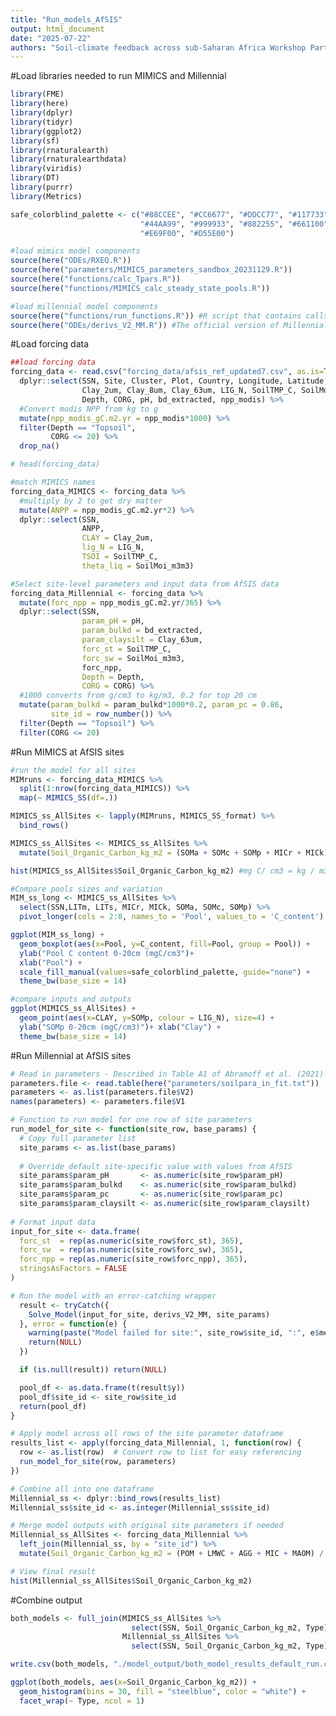 ```yaml
---
title: "Run_models_AfSIS"
output: html_document
date: "2025-07-22"
authors: "Soil-climate feedback across sub-Saharan Africa Workshop Participants"
---
```


#Load libraries needed to run MIMICS and Millennial
```r
library(FME)
library(here)
library(dplyr) 
library(tidyr)
library(ggplot2)
library(sf)
library(rnaturalearth)
library(rnaturalearthdata)
library(viridis)
library(DT)
library(purrr)
library(Metrics)

safe_colorblind_palette <- c("#88CCEE", "#CC6677", "#DDCC77", "#117733", "#332288", "#AA4499", 
                             "#44AA99", "#999933", "#882255", "#661100", "#6699CC", "#888888",
                             "#E69F00", "#D55E00")

#load mimics model components
source(here("ODEs/RXEQ.R"))
source(here("parameters/MIMICS_parameters_sandbox_20231129.R"))
source(here("functions/calc_Tpars.R"))
source(here("functions/MIMICS_calc_steady_state_pools.R"))

#load millennial model components
source(here("functions/run_functions.R")) #R script that contains calls to run model
source(here("ODEs/derivs_V2_MM.R")) #The official version of Millennial V2
```

#Load forcing data
```r
##load forcing data
forcing_data <- read.csv("forcing_data/afsis_ref_updated7.csv", as.is=T, row.names = 1) %>% 
  dplyr::select(SSN, Site, Cluster, Plot, Country, Longitude, Latitude,
                Clay_2um, Clay_8um, Clay_63um, LIG_N, SoilTMP_C, SoilMoi_m3m3,
                Depth, CORG, pH, bd_extracted, npp_modis) %>% 
  #Convert modis NPP from kg to g
  mutate(npp_modis_gC.m2.yr = npp_modis*1000) %>% 
  filter(Depth == "Topsoil",
         CORG <= 20) %>% 
  drop_na()

# head(forcing_data)

#match MIMICS names
forcing_data_MIMICS <- forcing_data %>% 
  #multiply by 2 to get dry matter
  mutate(ANPP = npp_modis_gC.m2.yr*2) %>% 
  dplyr::select(SSN, 
                ANPP,
                CLAY = Clay_2um,
                lig_N = LIG_N,
                TSOI = SoilTMP_C,
                theta_liq = SoilMoi_m3m3) 

#Select site-level parameters and input data from AfSIS data
forcing_data_Millennial <- forcing_data %>% 
  mutate(forc_npp = npp_modis_gC.m2.yr/365) %>% 
  dplyr::select(SSN, 
                param_pH = pH, 
                param_bulkd = bd_extracted, 
                param_claysilt = Clay_63um, 
                forc_st = SoilTMP_C, 
                forc_sw = SoilMoi_m3m3, 
                forc_npp,
                Depth = Depth,
                CORG = CORG) %>% 
  #1000 converts from g/cm3 to kg/m3, 0.2 for top 20 cm
  mutate(param_bulkd = param_bulkd*1000*0.2, param_pc = 0.86, 
         site_id = row_number()) %>% 
  filter(Depth == "Topsoil") %>%
  filter(CORG <= 20)
```


#Run MIMICS at AfSIS sites
```r
#run the model for all sites
MIMruns <- forcing_data_MIMICS %>% 
  split(1:nrow(forcing_data_MIMICS)) %>%
  map(~ MIMICS_SS(df=.))

MIMICS_ss_AllSites <- lapply(MIMruns, MIMICS_SS_format) %>% 
  bind_rows()

MIMICS_ss_AllSites <- MIMICS_ss_AllSites %>% 
  mutate(Soil_Organic_Carbon_kg_m2 = (SOMa + SOMc + SOMp + MICr + MICk), Type = "MIMICS")

hist(MIMICS_ss_AllSites$Soil_Organic_Carbon_kg_m2) #mg C/ cm3 = kg / m3

#Compare pools sizes and variation
MIM_ss_long <- MIMICS_ss_AllSites %>% 
  select(SSN,LITm, LITs, MICr, MICk, SOMa, SOMc, SOMp) %>% 
  pivot_longer(cols = 2:8, names_to = 'Pool', values_to = 'C_content')

ggplot(MIM_ss_long) + 
  geom_boxplot(aes(x=Pool, y=C_content, fill=Pool, group = Pool)) +
  ylab("Pool C content 0-20cm (mgC/cm3")+ 
  xlab("Pool") + 
  scale_fill_manual(values=safe_colorblind_palette, guide="none") + 
  theme_bw(base_size = 14)

#compare inputs and outputs
ggplot(MIMICS_ss_AllSites) + 
  geom_point(aes(x=CLAY, y=SOMp, colour = LIG_N), size=4) +
  ylab("SOMp 0-20cm (mgC/cm3)")+ xlab("Clay") +  
  theme_bw(base_size = 14)
```

#Run Millennial at AfSIS sites
```r
# Read in parameters - Described in Table A1 of Abramoff et al. (2021)
parameters.file <- read.table(here("parameters/soilpara_in_fit.txt"))
parameters <- as.list(parameters.file$V2)
names(parameters) <- parameters.file$V1

# Function to run model for one row of site parameters
run_model_for_site <- function(site_row, base_params) {
  # Copy full parameter list
  site_params <- as.list(base_params)
  
  # Override default site-specific value with values from AfSIS
  site_params$param_pH       <- as.numeric(site_row$param_pH)
  site_params$param_bulkd    <- as.numeric(site_row$param_bulkd)
  site_params$param_pc       <- as.numeric(site_row$param_pc)
  site_params$param_claysilt <- as.numeric(site_row$param_claysilt)
    
# Format input data
input_for_site <- data.frame(
  forc_st  = rep(as.numeric(site_row$forc_st), 365),
  forc_sw  = rep(as.numeric(site_row$forc_sw), 365),
  forc_npp = rep(as.numeric(site_row$forc_npp), 365),
  stringsAsFactors = FALSE
)

# Run the model with an error-catching wrapper
  result <- tryCatch({
    Solve_Model(input_for_site, derivs_V2_MM, site_params)
  }, error = function(e) {
    warning(paste("Model failed for site:", site_row$site_id, ":", e$message))
    return(NULL)
  })

  if (is.null(result)) return(NULL)

  pool_df <- as.data.frame(t(result$y))
  pool_df$site_id <- site_row$site_id
  return(pool_df)
}

# Apply model across all rows of the site parameter dataframe
results_list <- apply(forcing_data_Millennial, 1, function(row) {
  row <- as.list(row)  # Convert row to list for easy referencing
  run_model_for_site(row, parameters)
})

# Combine all into one dataframe
Millennial_ss <- dplyr::bind_rows(results_list)
Millennial_ss$site_id <- as.integer(Millennial_ss$site_id)

# Merge model outputs with original site parameters if needed
Millennial_ss_AllSites <- forcing_data_Millennial %>%
  left_join(Millennial_ss, by = "site_id") %>%
  mutate(Soil_Organic_Carbon_kg_m2 = (POM + LMWC + AGG + MIC + MAOM) / 1000, Type = "Millennial")

# View final result
hist(Millennial_ss_AllSites$Soil_Organic_Carbon_kg_m2)
```

#Combine output
```r
both_models <- full_join(MIMICS_ss_AllSites %>% 
                           select(SSN, Soil_Organic_Carbon_kg_m2, Type), 
                         Millennial_ss_AllSites %>% 
                           select(SSN, Soil_Organic_Carbon_kg_m2, Type)) 

write.csv(both_models, "./model_output/both_model_results_default_run.csv")

ggplot(both_models, aes(x=Soil_Organic_Carbon_kg_m2)) + 
  geom_histogram(bins = 30, fill = "steelblue", color = "white") + 
  facet_wrap(~ Type, ncol = 1)
```